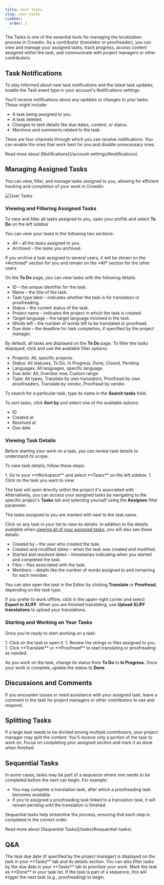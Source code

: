 ```yaml
---
title: User Tasks
slug: user-tasks
sidebar:
  order: 1
---
```



The Tasks is one of the essential tools for managing the localization process in Crowdin. As a contributor (translator or proofreader), you can view and manage your assigned tasks, track progress, access content assigned within the task, and communicate with project managers or other contributors.

## Task Notifications

To stay informed about new task notifications and the latest task updates, enable the Task event type in your account's Notifications settings.

You'll receive notifications about any updates or changes to your tasks. These might include:

- A task being assigned to you.
- A task deleted.
- Changes to task details like due dates, content, or status.
- Mentions and comments related to the task.

There are four channels through which you can receive notifications. You can enable the ones that work best for you and disable unnecessary ones.

<ReadMore>
  Read more about [Notifications](/account-settings/#notifications).
</ReadMore>

## Managing Assigned Tasks

You can view, filter, and manage tasks assigned to you, allowing for efficient tracking and completion of your work in Crowdin.

<Image src={tasksUserPage} alt="User Tasks" />

### Viewing and Filtering Assigned Tasks

To view and filter all tasks assigned to you, open your profile and select **To Do** on the left sidebar

You can view your tasks in the following two sections:

* *All* &ndash; all the tasks assigned to you.
* *Archived* &ndash; the tasks you archived.

<Aside>
  If you archive a task assigned to several users, it will be shown on the *Archived* section for you and remain on the *All* section for the other users.
</Aside>

On the **To Do** page, you can view tasks with the following details:

* ID &ndash; the unique identifier for the task.
* Name &ndash; the title of the task.
* Task type label &ndash; indicates whether the task is for translation or proofreading.
* Status &ndash; the current status of the task.
* Project name &ndash; indicates the project in which the task is created.
* Target language &ndash; the target language involved in the task.
* Words left &ndash; the number of words left to be translated or proofread.
* Due date &ndash; the deadline for task completion, if specified by the project manager.

By default, all tasks are displayed on the **To Do** page. To filter the tasks displayed, click <Icon name="mdi:filter-variant" class="inline-icon" /> and use the available filter options:

* Projects: All, specific projects.
* Status: All statuses, To Do, In Progress, Done, Closed, Pending
* Languages: All languages, specific language.
* Due date: All, Overdue now, Custom range.
* Type: All types, Translate by own translators, Proofread by own proofreaders, Translate by vendor, Proofread by vendor.

To search for a particular task, type its name in the **Search tasks** field.

To sort tasks, click **Sort by** and select one of the available options:

* ID
* Created at
* Resolved at
* Due date

### Viewing Task Details

Before starting your work on a task, you can review task details to understand its scope.

To view task details, follow these steps:

<Steps>
  1. Go to your **Workspace** and select **Tasks** on the left sidebar.
  1. Click on the task you want to view.  
</Steps>

The task will open directly within the project it's associated with. Alternatively, you can access your assigned tasks by navigating to the specific project's **Tasks** tab and selecting yourself using the **Assignee** filter parameter.

<Aside type="tip">
  The tasks assigned to you are marked with <Icon name="mdi:star" class="inline-icon" /> next to the task name.
</Aside>

Click on any task in your list to view its details. In addition to the details available when [viewing all of your assigned tasks](#viewing-and-filtering-assigned-tasks), you will also see these details:

* Created by &ndash; the user who created the task.
* Created and modified dates &ndash; when the task was created and modified.
* Started and resolved dates &ndash; timestamps indicating when you started and completed the task.
* Files &ndash; files associated with the task.
* Members &ndash; details like the number of words assigned to and remaining for each member.

You can also open the task in the Editor by clicking **Translate** or **Proofread**, depending on the task type.

If you prefer to work offline, click <Icon name="mdi:cloud-upload" class="inline-icon" /> in the upper-right corner and select **Export in XLIFF**. When you are finished translating, use **Upload XLIFF translations** to upload your translations.

### Starting and Working on Your Tasks

Once you're ready to start working on a task:

<Steps>
  1. Click on the task to open it.
  1. Review the strings or files assigned to you.
  1. Click **Translate** or **Proofread** to start translating or proofreading as needed.
</Steps>

As you work on the task, change its status from **To Do** to **In Progress**. Once your work is complete, update the status to **Done**.

<CardGrid>
  <LinkCard
    title="Working on Tasks in the Editor"
    description="Learn how to efficiently handle your translation and proofreading tasks in the Editor."
    href="/online-editor/#tasks-in-the-editor"
  />
  <LinkCard
    title="Changing Tast Status"
    description="Learn how to update task statuses to keep track of your progress."
    href="/tasks/#changing-task-status"
  />
</CardGrid>

## Discussions and Comments

If you encounter issues or need assistance with your assigned task, leave a comment in the task for project managers or other contributors to see and respond.

## Splitting Tasks

If a large task needs to be divided among multiple contributors, your project manager may split the content. You'll receive only a portion of the task to work on. Focus on completing your assigned section and mark it as done when finished.

## Sequential Tasks

In some cases, tasks may be part of a sequence where one needs to be completed before the next can begin. For example:

- You may complete a translation task, after which a proofreading task becomes available.
- If you're assigned a proofreading task linked to a translation task, it will remain pending until the translation is finished.

Sequential tasks help streamline the process, ensuring that each step is completed in the correct order.

<ReadMore>
  Read more about [Sequential Tasks](/tasks/#sequential-tasks).
</ReadMore>

## Q&A

<QuestionAnswer title="How do I know when a task is due?">
  The task due date (if specified by the project manager) is displayed on the task in your **Tasks** tab and its details section. You can also filter tasks by the due date in your **Tasks** tab to prioritize your work.
</QuestionAnswer>
<QuestionAnswer title="What should I do if I finish a task early?">
  Mark the task as **Done** in your task list. If the task is part of a sequence, this will trigger the next task (e.g., proofreading) to begin.
</QuestionAnswer>